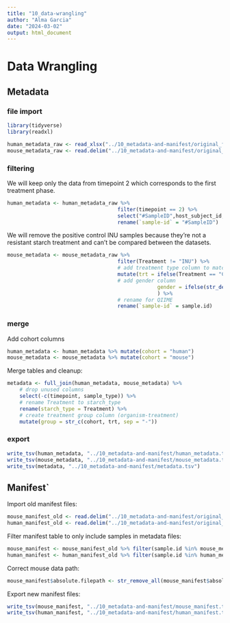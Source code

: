 ```yaml
---
title: "10_data-wrangling"
author: "Alma Garcia"
date: "2024-03-02"
output: html_document
---
```


# Data Wrangling

## Metadata
### file import

```r
library(tidyverse)
library(readxl)
```

```r
human_metadata_raw <- read_xlsx("../10_metadata-and-manifest/original_files/original_human_metadata.xlsx")
mouse_metadata_raw <- read.delim("../10_metadata-and-manifest/original_files/original_mouse_metadata.tsv")
```

### filtering

We will keep only the data from timepoint 2 which corresponds to the first treatment phase. 
```r
human_metadata <- human_metadata_raw %>% 
									filter(timepoint == 2) %>%
									select("#SampleID",host_subject_id, timepoint, trt, gender) %>%
									rename(`sample-id` = "#SampleID")
```

We will remove the positive control INU samples because they're not a resistant starch treatment and can't be compared between the datasets. 
```r
mouse_metadata <- mouse_metadata_raw %>% 
									filter(Treatment != "INU") %>%
									# add treatment type column to match the human dataset
									mutate(trt = ifelse(Treatment == "CTL", "C", "RS"),
									# add gender column
												 gender = ifelse(str_detect(sample.id,"F"), "F", "M")
												 ) %>%
									# rename for QIIME
									rename(`sample-id` = sample.id)
```

### merge
Add cohort columns
```r
human_metadata <- human_metadata %>% mutate(cohort = "human")
mouse_metadata <- mouse_metadata %>% mutate(cohort = "mouse")
```

Merge tables and cleanup:
```r
metadata <- full_join(human_metadata, mouse_metadata) %>%
	# drop unused columns
	select(-c(timepoint, sample_type)) %>%
	# rename Treatment to starch_type
	rename(starch_type = Treatment) %>%
	# create treatment group column (organism-treatment)
	mutate(group = str_c(cohort, trt, sep = "-"))
```

### export

```r
write_tsv(human_metadata, "../10_metadata-and-manifest/human_metadata.tsv")
write_tsv(mouse_metadata, "../10_metadata-and-manifest/mouse_metadata.tsv")
write_tsv(metadata, "../10_metadata-and-manifest/metadata.tsv")
```

## Manifest`

Import old manifest files:
```r
mouse_manifest_old <- read.delim("../10_metadata-and-manifest/original_files/original_mouse_manifest.tsv")
human_manifest_old <- read.delim("../10_metadata-and-manifest/original_files/original_human_manifest.txt")
```

Filter manifest table to only include samples in metadata files:
```r
mouse_manifest <- mouse_manifest_old %>% filter(sample.id %in% mouse_metadata$`sample-id`)
human_manifest <- human_manifest_old %>% filter(sample.id %in% human_metadata$`sample-id`)
```

Correct mouse data path:
```r
mouse_manifest$absolute.filepath <- str_remove_all(mouse_manifest$absolute.filepath, "diabetes/")
```

Export new manifest files:
```r
write_tsv(mouse_manifest, "../10_metadata-and-manifest/mouse_manifest.tsv")
write_tsv(human_manifest, "../10_metadata-and-manifest/human_manifest.tsv")
```